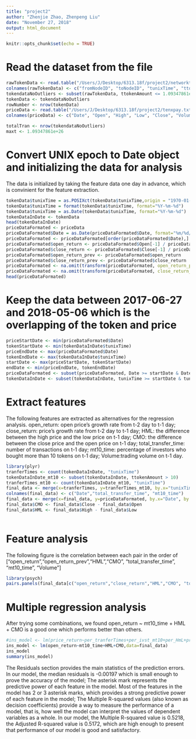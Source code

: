 ---
title: "project2"
author: "Zhenjie Zhao, Zhenpeng Liu"
date: "November 27, 2018"
output: html_document
---

```{r setup, include=FALSE}
knitr::opts_chunk$set(echo = TRUE)
```

# Read the dataset from the file
```{r}
rawTokenData <- read.table("/Users/J/Desktop/6313.18f/project2/networktenxpayTX.txt", header = FALSE)
colnames(rawTokenData) <- c("fromNodeID", "toNodeID", "tunixTime", "ttokenAmount")
tokendataNoOutliers <- subset(rawTokenData, ttokenAmount <= 1.09347861e+26)
tokenData <- tokendataNoOutliers
rowNumber <- nrow(tokenData)
priceData <- read.table("/Users/J/Desktop/6313.18f/project2/tenxpay.txt", header = FALSE)
colnames(priceData) <- c("Date", "Open", "High", "Low", "Close", "Volume", "Market Cap")

totalTran <- nrow(tokendataNoOutliers)
maxt <- 1.09347861e+26
```

# Convert UNIX epoch to Date object and initializing the data for analysis
The data is initialized by taking the feature data one day in advance, which is convinient for the feature extraction.
```{r}
tokenData$tunixTime = as.POSIXct(tokenData$tunixTime,origin = "1970-01-01",tz = "GMT")
tokenData$tunixTime = format(tokenData$tunixTime, format="%Y-%m-%d")
tokenData$tunixTime = as.Date(tokenData$tunixTime, format="%Y-%m-%d")
tokenDataInDate <- tokenData
head(tokenDataInDate)
priceDataFormated <- priceData
priceDataFormated$Date = as.Date(priceDataFormated$Date, format="%m/%d/%Y")
priceDataFormated <- priceDataFormated[order(priceDataFormated$Date),]
priceDataFormated$open_return <- priceDataFormated$Open[-1] / priceDataFormated$Open - 1
priceDataFormated$close_return <- priceDataFormated$Close[-1] / priceDataFormated$Close - 1
priceDataFormated$open_return_prev <- priceDataFormated$open_return
priceDataFormated$close_return_prev <- priceDataFormated$close_return
priceDataFormated <- na.omit(transform(priceDataFormated, open_return_prev = c(0, open_return_prev[-nrow(priceDataFormated)])))
priceDataFormated <- na.omit(transform(priceDataFormated, close_return_prev = c(0, close_return_prev[-nrow(priceDataFormated)])))
head(priceDataFormated)
```


# Keep the data between 2017-06-27 and 2018-05-06 which is the overlapping of the token and price
```{r}
priceStartDate <- min(priceDataFormated$Date)
tokenStartDate <- min(tokenDataInDate$tunixTime)
priceEndDate <- max(priceDataFormated$Date)
tokenEndDate <- max(tokenDataInDate$tunixTime)
startDate <- max(priceStartDate, tokenStartDate)
endDate <- min(priceEndDate, tokenEndDate)
priceDataFormated <- subset(priceDataFormated, Date >= startDate & Date <= endDate)
tokenDataInDate <- subset(tokenDataInDate, tunixTime >= startDate & tunixTime <= endDate)
```

# Extract features
The following features are extracted as alternatives for the regression analysis.
open_return: open price's growth rate from t-2 day to t-1 day; 
close_return: price's growth rate from t-2 day to t-1 day; 
HML: the difference between the high price and the low price on t-1 day; 
CMO: the difference between the close price and the open price on t-1 day;
total_transfer_time: number of transactions on t-1 day; 
mt10_time: percentage of investors who bought more than 10 tokens on t-1 day;
Volume:trading volume on t-1 day.
```{r}
library(plyr)
tranferTimes <- count(tokenDataInDate, "tunixTime")
tokenDataInDate_mt10 <- subset(tokenDataInDate, ttokenAmount > 10)
tranferTimes_mt10 <- count(tokenDataInDate_mt10, "tunixTime")
final_data <- merge(x=tranferTimes, y=tranferTimes_mt10, by.x="tunixTime", by.y="tunixTime")
colnames(final_data) <- c("Date","total_transfer_time", "mt10_time")
final_data <- merge(x=final_data, y=priceDataFormated, by.x="Date", by.y="Date")
final_data$CMO <- final_data$Close - final_data$Open
final_data$HML <- final_data$High - final_data$Low
  
```

# Feature analysis
The following figure is the correlation between each pair in the order of ["open_return","open_return_prev","HML","CMO", "total_transfer_time", "mt10_time", "Volume"]
```{r}
library(psych)
pairs.panels(final_data[c("open_return","close_return","HML","CMO", "total_transfer_time", "mt10_time", "Volume")]) 
```

# Multiple regression analysis
After trying some combinations, we found open_return ~ mt10_time + HML + CMO is a good one which performs better than others.
```{r}
#ins_model <- lm(price_return~per_tranferTimes+per_ivst_mt10+per_HmL+price_return,data=features)
ins_model <- lm(open_return~mt10_time+HML+CMO,data=final_data)
ins_model 
summary(ins_model)
```

The Residuals section provides the main statistics of the prediction errors. In our model, the median residuals is -0.00197 which is small enough to prove the accuracy of the model;
The asterisk mark represents the predictive power of each feature in the model. Most of the features in the model has 2 or 3 asterisk marks, which provides a strong predictive power of each feature in the model;
The Multiple R-squared values (also known as decision coefficients) provide a way to measure the performance of a model, that is, how well the model can interpret the values of dependent variables as a whole. In our model, the Multiple R-squared value is 0.5218, the Adjusted R-squared value is 0.5172, which are high enough to present that performance of our model is good and satisfactory.

